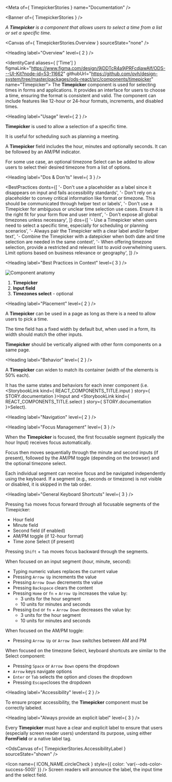 
<Meta of={ TimepickerStories } name="Documentation" />

<Banner of={ TimepickerStories } />

_A **Timepicker** is a component that allows users to select a time from a list or set a specific time._

<Canvas of={ TimepickerStories.Overview } sourceState="none" />

<Heading label="Overview" level={ 2 } />

<IdentityCard aliases={ ['Time'] }
              figmaLink="https://www.figma.com/design/9jDDTcR4a9jPRFcdjawAlf/ODS---UI-Kit?node-id=53-11662"
              githubUrl="https://github.com/ovh/design-system/tree/master/packages/ods-react/src/components/timepicker"
              name="Timepicker">
  The **Timepicker** component is used for selecting times in forms and applications. It provides an interface for users to choose a time, ensuring the format is consistent and valid. The component can include features like 12-hour or 24-hour formats, increments, and disabled times.
</IdentityCard>

<Heading label="Usage" level={ 2 } />

**Timepicker** is used to allow a selection of a specific time.

It is useful for scheduling such as planning a meeting.

A **Timepicker** field includes the hour, minutes and optionally seconds. It can be followed by an AM/PM indicator.

For some use case, an optional timezone Select can be added to allow users to select their desired timezone from a list of options.

<Heading label="Dos & Don'ts" level={ 3 } />

<BestPractices
  donts={[
    '- Don\'t use a placeholder as a label since it disappears on input and fails accessibility standards',
    '- Don\'t rely on a placeholder to convey critical information like format or timezone. This should be communicated through helper text or labels',
    '- Don\'t use a Timepicker for ambiguous or unclear time selection use cases. Ensure it is the right fit for your form flow and user intent',
    '- Don\'t expose all global timezones unless necessary',
  ]}
  dos={[
    '- Use a Timepicker when users need to select a specific time, especially for scheduling or planning scenarios',
    '- Always pair the Timepicker with a clear label and/or helper text',
    '- Combine the Timepicker with a datepicker when both date and time selection are needed in the same context',
    '- When offering timezone selection, provide a restricted and relevant list to avoid overwhelming users. Limit options based on business relevance or geography',
  ]}
/>

<Heading label="Best Practices in Context" level={ 3 } />

![Component anatomy](components/timepicker/anatomy.png "Component anatomy")

1. **Timepicker**
2. **Input field**
3. **Timezones select** - optional

<Heading label="Placement" level={ 2 } />

A **Timepicker** can be used in a page as long as there is a need to allow users to pick a time.

The time field has a fixed width by default but, when used in a form, its width should match the other inputs.

**Timepicker** should be vertically aligned with other form components on a same page.

<Heading label="Behavior" level={ 2 } />

A **Timepicker** can widen to match its container (width of the elements is 50% each).

It has the same states and behaviors for each inner component (i.e. <StorybookLink kind={ REACT_COMPONENTS_TITLE.input } story={ STORY.documentation }>Input</StorybookLink> and <StorybookLink kind={ REACT_COMPONENTS_TITLE.select } story={ STORY.documentation }>Select</StorybookLink>).

<Heading label="Navigation" level={ 2 } />

<Heading label="Focus Management" level={ 3 } />

When the **Timepicker** is focused, the first focusable segment (typically the hour Input) receives focus automatically.

Focus then moves sequentially through the minute and second inputs (if present), followed by the AM/PM toggle (depending on the browser) and the optional timezone select.

Each individual segment can receive focus and be navigated independently using the keyboard. If a segment (e.g., seconds or timezone) is not visible or disabled, it is skipped in the tab order.

<Heading label="General Keyboard Shortcuts" level={ 3 } />

Pressing `Tab` moves focus forward through all focusable segments of the Timepicker:
* Hour field
* Minute field
* Second field (if enabled)
* AM/PM toggle (if 12-hour format)
* Time zone Select (if present)

Pressing `Shift` + `Tab` moves focus backward through the segments.

When focused on an input segment (hour, minute, second):
* Typing numeric values replaces the current value
* Pressing `Arrow Up` increments the value
* Pressing `Arrow Down` decrements the value
* Pressing `Backspace` clears the content
* Pressing `Home` or `fn` + `Arrow Up` increases the value by:
  * 3 units for the hour segment
  * 10 units for minutes and seconds
* Pressing `End` or `fn` + `Arrow Down` decreases the value by:
  * 3 units for the hour segment
  * 10 units for minutes and seconds

When focused on the AM/PM toggle:
* Pressing `Arrow Up` or `Arrow Down` switches between AM and PM

When focused on the timezone Select, keyboard shortcuts are similar to the Select component:
* Pressing `Space` or `Arrow Down` opens the dropdown
* `Arrow` keys navigate options
* `Enter` or `Tab` selects the option and closes the dropdown
* Pressing `Escape`closes the dropdown

<Heading label="Accessibility" level={ 2 } />

To ensure proper accessibility, the **Timepicker** component must be correctly labeled.

<Heading label="Always provide an explicit label" level={ 3 } />

Every **Timepicker** must have a clear and explicit label to ensure that users (especially screen reader users) understand its purpose,
using either **FormField** or a native label tag.

<OdsCanvas of={ TimepickerStories.AccessibilityLabel } sourceState="shown" />

<Icon name={ ICON_NAME.circleCheck }
      style={{ color: 'var(--ods-color-success-500)' }} /> Screen readers will announce the label, the input time and the select field.
